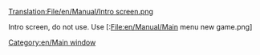 [[Translation:File/en/Manual/Intro screen.png]]


Intro screen, do not use. Use [:File:en/Manual/Main menu new game.png]

[[Category:en/Main window]]